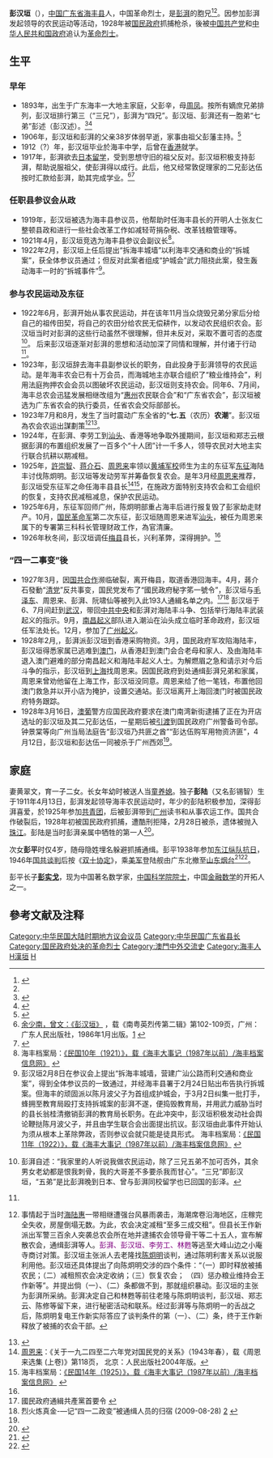 {{Infobox Biography
| subject_name   = 彭汉垣
| image_name     =Peng Hanyuan in 1920s.jpg
| image_size     = 150px
| date_of_birth  = 1893年3月1日
| place_of_birth = [[中国|中国]][[广东省|广东省]][[海丰县|海丰县]]
| date_of_death  = {{death date and age|1928|4|12|1893|3|1}}
| place_of_death = [[中国|中国]][[广州|广州]]
| occupation     = 中国革命烈士}}

'''彭汉垣'''（{{bd|1893年|3月1日|1928年|4月12日|catIdx=P彭}}），[[中国|中国]][[广东省|广东省]][[海丰县|海丰县]]人，中国革命烈士，是[[彭湃|彭湃]]的胞兄<ref>{{cite book| author =郭德宏| authorlink =| url =http://book.idoican.com.cn/detail/DefaultView.aspx?BookId=m20080221m059w011037| title =彭湃年谱| volume =第一卷| work =彭湃研究丛书| date =2007年9月| year =2007| month =| publisher =中共中央党校出版社| edition =第1版| location =北京| pages =第1-3页| chapter =| isbn =978-7-5035-3673-1}}{{dead link|date=2018年2月 |bot=InternetArchiveBot |fix-attempted=yes }}</ref><ref name="彭承训"/>。因参加彭湃发起领导的农民运动等活动，1928年被[[国民政府|国民政府]]抓捕枪杀，後被[[中国共产党|中国共产党]]和[[中华人民共和国政府|中华人民共和国政府]]追认为[[革命烈士|革命烈士]]。

== 生平 ==
=== 早年 ===
*1893年，出生于广东海丰一大地主家庭，父彭辛，母[[周凤_(彭湃母亲)|周凤]]。按所有嫡庶兄弟排列，彭汉垣排行第三（“三兄”），彭湃为“四兄”。彭汉垣、彭湃还有一胞弟“七弟”彭述（彭汉述）。<ref>{{cite book|author = 周凤|authorlink =|title =湃的小史| location=北京|publisher=人民出版社|edition=1992年版| work =回忆彭湃|others=刘林松、蔡洛编|pages=第107—108页|year=1957|isbn =}}</ref><ref name="彭承训">{{cite book| author = 彭承训| authorlink =|title =《彭湃及彭家》| url= | edition =2007年9月第1版| work = 彭湃研究丛书 |volume=第四卷|chapter=彭湃研究论集|others=叶佐能 编| date = | year = 1964| month = | publisher =中共中央党校出版社| location =北京 | pages = pp30-35| isbn =978-7-5035-3673-1}}</ref>
*1906年，彭汉垣和彭湃的父亲38岁体弱早逝，家事由祖父彭藩主持。<ref>{{cite book| author =郭德宏| authorlink =| title =〈1906年 10岁〉| edition =2007年9月第1版| series =| url =http://book.idoican.com.cn/detail/DefaultView.aspx?BookId=m20080221m059w011037| work =彭湃研究丛书| volume =第一卷| chapter =彭湃年谱| others =郭德宏 编| date =| year =2007| month =| publisher =中共中央党校出版社| location =北京| pages =第8页| isbn =978-7-5035-3673-1}}{{dead link|date=2018年2月 |bot=InternetArchiveBot |fix-attempted=yes }}</ref>
*1912（?）年，彭汉垣毕业於海丰中学，后曾在[[香港|香港]]就学。
*1917年，彭湃欲去[[日本|日本]][[留学|留学]]，受到思想守旧的祖父反对。彭汉垣积极支持彭湃，帮助说服祖父，使彭湃得以成行。此后，他又经常敦促理家的二兄彭达伍按时汇款给彭湃，助其完成学业。<ref name="three">[http://www.gzhero.org/show.php?contentid=2879 余少南，曾文：《彭汉垣》] {{Wayback|url=http://www.gzhero.org/show.php?contentid=2879 |date=20150924024418 }}，载《南粤英烈传第二辑》第102-109页，广州：广东人民出版社，1986年1月出版。[http://dlib.zslib.com.cn:8080/was40/detail?record=2&channelid=57061&presearchword=%C5%ED%BA%BA%D4%AB] {{Wayback|url=http://dlib.zslib.com.cn:8080/was40/detail?record=2&channelid=57061&presearchword=%C5%ED%BA%BA%D4%AB |date=20190630133021 }}</ref><ref>{{cite book| author = 陈平 吴小虞| authorlink =| title = 〈革命母亲的风雨人生〉| edition =2007年9月第1版|work=彭湃研究丛书|volume=第四卷|chapter=彭湃研究论集|others=叶佐能 编| date = | year = | month = | publisher =中共中央党校出版社|location =北京 | pages = 第1098-1106页| isbn =978-7-5035-3673-1}}</ref>
=== 任职县参议会从政 ===
*1919年，彭汉垣被选为海丰县参议员，他帮助时任海丰县长的开明人士张友仁整顿县政和进行一些社会改革工作如减轻苛捐杂税、改革钱粮管理等。
*1921年4月，彭汉垣竞选为海丰县参议会副议长<ref> 海丰档案局：[http://www.hfarc.gov.cn/article.asp?articleid=785 《民国10年（1921）》，载《海丰大事记（1987年以前）/海丰档案信息网》] {{webarchive|url=https://archive.is/20120802163619/http://www.hfarc.gov.cn/article.asp?articleid=785 |date=2012-08-02 }}</ref>。
*1922年2月，彭汉垣上任后提出“拆海丰城墙”以利海丰交通和商业的“拆城案”，获全体参议员通过；但反对此案者组成“护城会”武力阻挠此案，發生轰动海丰一时的“拆城事件”<ref>彭汉垣2月8日在参议会上提出“拆海丰城墙，营建广汕公路而利交通和商业案”，得到全体参议员的一致通过，并经海丰县署于2月24日贴出布告执行拆城案。但海丰的顽固派以陈月波父子为首组成护城会，于3月2日纠集一批打手，蜂拥至教育局殴打支持拆城案的彭湃不遂，便捣毁教育局，并用武力威胁当时的县长翁桂清撤销彭湃的教育局长职务。在此冲突中，彭汉垣积极发动社会舆论鞭挞陈月波父子，并且由学生联合会出面提出抗议。彭汉垣由此事件开始认为须从根本上革除弊政，否则参议会就只能是徒具形式。 海丰档案局：[http://www.hfarc.gov.cn/article.asp?articleid=785 《民国11年（1922）》，载《海丰大事记（1987年以前）/海丰档案信息网》] {{webarchive|url=https://archive.is/20120802163619/http://www.hfarc.gov.cn/article.asp?articleid=785 |date=2012-08-02 }}</ref>。

=== 参与农民运动及东征 ===
*1922年6月，彭湃开始从事农民运动，并在该年11月当众烧毁兄弟分家后分给自己的祖传田契，将自己的农田分给农民无偿耕作，以发动农民组织农会。彭汉垣当时对彭湃的这些行动虽然不很理解，但并未反对，采取不置可否的态度<ref name="four">{{cite book|author=[[彭湃|彭湃]]|title=《海丰农民运动》|chapter=第四节 农民运动的开始|url=https://www.marxists.org/chinese/reference-books/pengpai/pengpai-192601.htm#4|publisher=同光书店1926年10月出版；中南土改委员会1952年9月再版|location=广东广州|isbn=9787990869671|access-date=2014-05-18|archive-date=2018-07-15|archive-url=https://web.archive.org/web/20180715203305/https://www.marxists.org/chinese/reference-books/pengpai/pengpai-192601.htm#4|dead-url=no}}  彭湃自述：“我家里的人听说我做农民运动，除了三兄五弟不加可否外，其余男女老幼都是恨我刺骨，我的大哥差不多要杀我而甘心”。“三兄”即彭汉垣，“五弟”是比彭湃晚到日本、曾与彭湃同校留学也已回国的彭泽。</ref>。 后来彭汉垣逐渐对彭湃的思想和活动加深了同情和理解，并付诸于行动<ref name="three"/>。
*1923年，彭汉垣辞去海丰县副参议长的职务，自此投身于彭湃领导的农民运动。是年海丰农会已有十万会员，而海城地主亦联合组织了“粮业维持会”，利用法庭拘押农会会员以图破坏农民运动，彭汉垣则支持农会。同年6、7月间，海丰总农会迅猛发展相继改组为“[[惠州|惠州]]农民联合会”和“广东省农会”，彭汉垣被选为广东省农会的执行委员，任省农会交际部部长。
*1923年7月和8月，发生了当时震动广东全省的“'''七.五'''（农历）'''农潮'''”。彭汉垣為农会农运出謀劃策<ref>{{cite book|author=[[彭湃|彭湃]]|title=《海丰农民运动》|chapter=第八节 “七五”农潮始末|url=https://www.marxists.org/chinese/reference-books/pengpai/pengpai-192601.htm#8|publisher=同光书店1926年10月出版；中南土改委员会1952年9月再版|location=广东广州|isbn=9787990869671|access-date=2014-05-18|archive-date=2018-07-15|archive-url=https://web.archive.org/web/20180715203305/https://www.marxists.org/chinese/reference-books/pengpai/pengpai-192601.htm#8|dead-url=no}} 事情起于当时[[海丰|海]][[陆丰|陆]][[惠州|惠]]一带相继遭强台风暴雨袭击，海潮席卷沿海地区，庄稼完全失收，房屋倒塌无数。为此，农会决定减租“至多三成交租”。但县长王作新派出军警三百余人突袭总农会所在地并逮捕农会领导骨干等二十五人，宣布解散农会，通缉彭湃等人。<span style="color: Purple;">彭湃、彭汉垣、李劳工、林甦</span>等逃至大峰山边之小庵寺商讨对策。彭汉垣主张派人去老隆找[[陈炯明|陈炯明]]谈判，通过陈明利害关系以说服利用他。彭汉垣还具体提出了向陈炯明交涉的四个条件：“（一）即时释放被捕农民；（二）减租照农会决定收纳；（三）恢复农会； （四）惩办粮业维持会王作新等”。并提出倘（一）、（二）条都做不到，那就组织暴动。彭汉垣的主张为彭湃所采纳。彭湃决定自己和林甦等前往老隆与陈炯明谈判，彭汉垣、郑志云、陈修等留下来，进行秘密活动和联系。经过彭湃等与陈炯明一的舌战之后，陈炯明复电王作新实际答应了谈判条件的第（一）、（二）条，终于王作新释放了被捕的农会干部。</ref><ref name="HOFHEINZ">{{cite book|last=Hofheinz，Jr.|first=Roy|title='''The Broken Wave:''' The Chinese Communist Peasant Movement，1922-1928|year=1977|publisher=Harvard University Press|isbn=0674083911|url=http://books.google.com/books?id=dtFS_NmqOtAC&dq=broken+wave+hofheinz&source=gbs_navlinks_s |location=Cambridge MA|pages=第286-287页  〔英文〕}}</ref>。
*1924年，在彭湃、李劳工到[[汕头|汕头]]、香港等地争取外援期间，彭汉垣和郑志云根据彭湃的布置组织发展了一百多个“十人团”计一千多人，领导农民对大地主实行联合抗耕以期减租。
*1925年，[[許崇智|許崇智]]、[[蒋介石|蒋介石]]、[[周恩来|周恩来]]率领以[[黄埔军校|黄埔军校]]师生为主的东征军[[东征|东征]]海陆丰讨伐陈炯明。彭汉垣等发动劳军并筹备恢复农会。是年3月经[[周恩来|周恩来]]推荐，彭汉垣受东征军之命任海丰县县长<ref>[[周恩来|周恩来]]：《关于一九二四至二六年党对国民党的关系》（1943年春），载《周恩来选集 (上卷)》第118页， 北京：人民出版社2004年版。</ref><ref> 海丰档案局：[http://www.hfarc.gov.cn/article.asp?articleid=785 《民国14年（1925）》，载《海丰大事记（1987年以前）/海丰档案信息网》] {{webarchive|url=https://archive.is/20120802163619/http://www.hfarc.gov.cn/article.asp?articleid=785 |date=2012-08-02 }}</ref>，在施政方面特别支持农会和工会组织的恢复，支持农民减租减息，保护农民运动。
*1925年6月，东征军回师广州，陈炯明部重占海丰后进行报复毁了彭家劫走财产。10月，[[国民革命军|国民革命军]]第二次东征，彭汉垣随周恩来进军[[汕头|汕头]]，被任为周恩来属下的专署第三科科长管理财政工作，為官清廉。
*1926年秋冬间，彭汉垣调任[[梅县|梅县]]县长，兴利革弊，深得拥护。<ref name="three"/>

=== “四一二事变”後 ===
*1927年3月，因[[国共合作|国共合作]]濒临破裂，离开梅县，取道香港回海丰。4月，蔣介石發動“[[清党|清党]]”反共事变，国民党发布了“國民政府秘字笫一號令”，彭汉垣与[[毛泽东|毛泽东]]、周恩来、彭湃、阮啸仙等被列入此193人通緝名单之内。<ref>國民政府通緝共產黨首要令 {{cite web |url=http://xbuxiao.blog.163.com/blog/static/1221308200902845832384/ |title=存档副本 |accessdate=2009-05-21 |deadurl=yes |archiveurl=https://web.archive.org/web/20150402152042/http://xbuxiao.blog.163.com/blog/static/1221308200902845832384/ |archivedate=2015-04-02 }}</ref><ref>烈火炼真金-—记“四一二政变”被通缉人员的归宿 (2009-08-28) [http://blog.sina.com.cn/s/blog_616bfd710100eq5w.html] {{Wayback|url=http://blog.sina.com.cn/s/blog_616bfd710100eq5w.html |date=20160305160049 }}</ref> 彭汉垣于6、7月间赶到[[武汉|武汉]]，带回[[中共中央|中共中央]]和彭湃对海陆丰斗争、包括举行海陆丰武装起义的指示。9月，[[南昌起义|南昌起义]]部队进入潮汕在汕头成立临时革命政府，彭汉垣任军法处长。12月，参加了[[广州起义|广州起义]]。
*1928年2月,，彭湃派彭汉垣到香港采购物资。3月，国民政府军攻陷海陆丰，彭汉垣得悉家属已逃难到[[澳门|澳门]]，从香港赶到澳门会合老母和家人、及由海陆丰退入澳门避难的部分南昌起义和海陆丰起义人士。为解燃眉之急和请示对今后斗争的指示，彭汉垣到[[上海|上海]]找周恩来。因国民政府到处通缉彭湃兄弟和家属，周恩来曾劝他留在上海工作，彭汉垣没同意。周恩来给了他一笔钱，布置他回澳门救急并以开小店为掩护，设置交通站。彭汉垣离开上海回澳门时被国民政府特务跟踪。
*1928年3月16日，[[澳葡|澳葡]]警方应国民政府要求在澳门南湾新街逮捕了正在为开店选址的彭汉垣及其二兄彭达伍，一星期后被[[引渡|引渡]]到国民政府广州警备司令部。钟景棠等向广州当局法庭告“彭汉垣乃共匪之酋”“彭达伍购军用物资济匪”，4月12日，彭汉垣和彭达伍一同被杀于广州西郊<ref name="three" />。

== 家庭 ==

妻黄翠文，育一子二女。长女年幼时被送人当[[童养媳|童养媳]]。独子'''彭陆'''（又名彭锡智）生于1911年4月13日，彭湃发起领导海丰农民运动时，年少的彭陆积极参加，深得彭湃喜爱，於1925年参加[[中國共產主義青年團|共青团]]，后被彭湃带到[[广州|广州]]读书和从事农运工作。国共合作破裂后，1928年初被国民政府抓捕，遭酷刑拒降，2月28日被杀，遗体被抛入[[珠江|珠江]]。彭陆是当时彭湃亲属中牺牲的第一人<ref>{{cite book| author = 郭德宏| authorlink =| title = 〈1928年 32岁〉| edition = | series = 《彭湃研究丛书·第一卷 彭湃年谱 （郭德宏 编）》| date = | year = 2007| month = | publisher =中共中央党校出版社 2007年9月第1版| location =北京 | pages = 第410-411页| chapter =|url=| isbn =978-7-5035-3673-1}}</ref>。

次女'''彭平'''时仅4岁，随母隐姓埋名躲避抓捕通缉。彭平1938年参加[[东江纵队|东江纵队]][[抗日|抗日]]，1946年[[国共谈判|国共谈判]]后按《[[双十协定|双十协定]]》，乘[[美军|美军]]登陆舰由广东北撤至[[山东|山东]][[烟台|烟台]]<ref>{{cite web|author=卜穗文|title=叶剑英与东江纵队|url=http://www.zggzds.gov.cn/dsyjrwcq/1000.jhtml|work=广州党史|publisher=中共广州市委党史研究室|location=广州|date=2011-11-04|deadurl=yes|archiveurl=https://web.archive.org/web/20130807215120/http://zggzds.gov.cn/dsyjrwcq/1000.jhtml|archivedate=2013-08-07}}</ref><ref>{{cite web|author=乔显佳　张伟|title=彭实戈：金融数学家|url=http://www.sd.xinhuanet.com/sdsq/2005-12/27/content_5910279.htm|work=新华网山东频道|publisher=新华网|location=济南|date=2005-12-27|deadurl=yes|archiveurl=https://web.archive.org/web/20110620083420/http://www.sd.xinhuanet.com/sdsq/2005-12/27/content_5910279.htm|archivedate=2011-06-20}}</ref>。

彭平长子'''[[彭实戈|彭实戈]]'''，现为中国著名数学家，[[中国科学院|中国科学院]][[院士|院士]]，中国[[金融数学|金融数学]]的开拓人之一。

==參考文献及注释==
<div class="references-small">
<references></references>
</div>

{{DEFAULTSORT:P彭漢垣}}
[[Category:中华民国大陆时期地方议会议员|Category:中华民国大陆时期地方议会议员]]
[[Category:中华民国广东省县长|Category:中华民国广东省县长]]
[[Category:国民政府处决的革命烈士|Category:国民政府处决的革命烈士]]
[[Category:澳門中外交流史|Category:澳門中外交流史]]
[[Category:海丰人|Category:海丰人]]
[[Category:彭姓|H漢垣]]
[[Category:彭湃家族|H]]